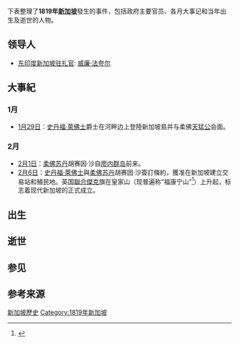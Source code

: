 {{SingaporeYearTOC|1819}}
{{新加坡旗帜|1819}}
{{C20YearInTopic|1819年}}
下表整理了'''1819年[[新加坡|新加坡]]'''發生的事件，包括政府主要官员、各月大事记和当年出生及逝世的人物。

== 领导人 ==

* [[新加坡總督|东印度新加坡驻扎官]]: [[威廉·法夸尔|威廉·法夸尔]]

==大事紀==

=== 1月 ===
*[[1月29日|1月29日]]：[[史丹福·萊佛士|史丹福·萊佛士]]爵士在河畔边上登陸新加坡島并与柔佛[[天猛公|天猛公]]会面。

=== 2月 ===
*[[2月1日|2月1日]]：[[柔佛苏丹|柔佛苏丹]]胡赛因·沙自[[廖内群岛|廖内群岛]]前来。
*[[2月6日|2月6日]]：[[史丹福·萊佛士|史丹福·萊佛士]]與[[柔佛苏丹|柔佛苏丹]]胡赛因·沙簽訂條約，獲准在新加坡建立交易站和殖民地。英国[[聯合傑克|聯合傑克]]旗在皇家山（现普遍称“福康宁山”<ref>{{cite web |title=新加坡华语资料库——皇家山 |url=https://www.languagecouncils.sg/mandarin/ch/learning-resources/singaporean-mandarin-database/terms/fort-canning-park |website=推广华语理事会 |accessdate=2021-02-01}}</ref>）上升起，标志着现代新加坡的正式成立。

==出生==

==逝世==

== 参见 ==

== 参考来源 ==
{{reflist}}

{{各年新加坡|state=expanded}}

[[Category:新加坡歷史|]]
[[Category:1819年新加坡|Category:1819年新加坡]]